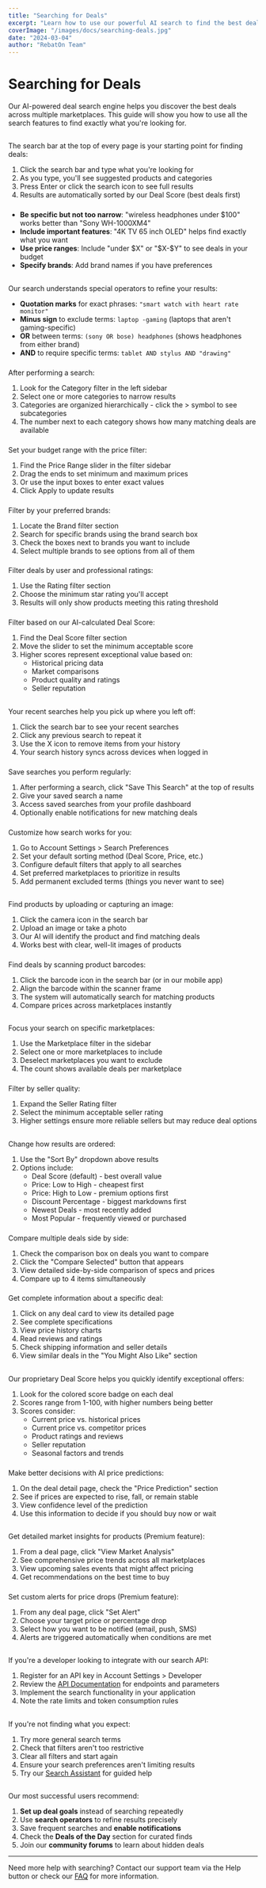 ```yaml
---
title: "Searching for Deals"
excerpt: "Learn how to use our powerful AI search to find the best deals across multiple marketplaces"
coverImage: "/images/docs/searching-deals.jpg"
date: "2024-03-04"
author: "RebatOn Team"
---
```


# Searching for Deals

Our AI-powered deal search engine helps you discover the best deals across multiple marketplaces. This guide will show you how to use all the search features to find exactly what you're looking for.

## 

### 

The search bar at the top of every page is your starting point for finding deals:

1. Click the search bar and type what you're looking for
2. As you type, you'll see suggested products and categories
3. Press Enter or click the search icon to see full results
4. Results are automatically sorted by our Deal Score (best deals first)

### 

- **Be specific but not too narrow**: "wireless headphones under $100" works better than "Sony WH-1000XM4"
- **Include important features**: "4K TV 65 inch OLED" helps find exactly what you want
- **Use price ranges**: Include "under $X" or "$X-$Y" to see deals in your budget
- **Specify brands**: Add brand names if you have preferences

## 

### 

Our search understands special operators to refine your results:

- **Quotation marks** for exact phrases: `"smart watch with heart rate monitor"`
- **Minus sign** to exclude terms: `laptop -gaming` (laptops that aren't gaming-specific)
- **OR** between terms: `(sony OR bose) headphones` (shows headphones from either brand)
- **AND** to require specific terms: `tablet AND stylus AND "drawing"`

### 

After performing a search:

1. Look for the Category filter in the left sidebar
2. Select one or more categories to narrow results
3. Categories are organized hierarchically - click the > symbol to see subcategories
4. The number next to each category shows how many matching deals are available

### 

Set your budget range with the price filter:

1. Find the Price Range slider in the filter sidebar
2. Drag the ends to set minimum and maximum prices
3. Or use the input boxes to enter exact values
4. Click Apply to update results

### 

Filter by your preferred brands:

1. Locate the Brand filter section
2. Search for specific brands using the brand search box
3. Check the boxes next to brands you want to include
4. Select multiple brands to see options from all of them

### 

Filter deals by user and professional ratings:

1. Use the Rating filter section
2. Choose the minimum star rating you'll accept
3. Results will only show products meeting this rating threshold

### 

Filter based on our AI-calculated Deal Score:

1. Find the Deal Score filter section
2. Move the slider to set the minimum acceptable score
3. Higher scores represent exceptional value based on:
   - Historical pricing data
   - Market comparisons
   - Product quality and ratings
   - Seller reputation

## 

### 

Your recent searches help you pick up where you left off:

1. Click the search bar to see your recent searches
2. Click any previous search to repeat it
3. Use the X icon to remove items from your history
4. Your search history syncs across devices when logged in

### 

Save searches you perform regularly:

1. After performing a search, click "Save This Search" at the top of results
2. Give your saved search a name
3. Access saved searches from your profile dashboard
4. Optionally enable notifications for new matching deals

### 

Customize how search works for you:

1. Go to Account Settings > Search Preferences
2. Set your default sorting method (Deal Score, Price, etc.)
3. Configure default filters that apply to all searches
4. Set preferred marketplaces to prioritize in results
5. Add permanent excluded terms (things you never want to see)

## 

### 

Find products by uploading or capturing an image:

1. Click the camera icon in the search bar
2. Upload an image or take a photo
3. Our AI will identify the product and find matching deals
4. Works best with clear, well-lit images of products

### 

Find deals by scanning product barcodes:

1. Click the barcode icon in the search bar (or in our mobile app)
2. Align the barcode within the scanner frame
3. The system will automatically search for matching products
4. Compare prices across marketplaces instantly

## 

### 

Focus your search on specific marketplaces:

1. Use the Marketplace filter in the sidebar
2. Select one or more marketplaces to include
3. Deselect marketplaces you want to exclude
4. The count shows available deals per marketplace

### 

Filter by seller quality:

1. Expand the Seller Rating filter
2. Select the minimum acceptable seller rating
3. Higher settings ensure more reliable sellers but may reduce deal options

## 

### 

Change how results are ordered:

1. Use the "Sort By" dropdown above results
2. Options include:
   - Deal Score (default) - best overall value
   - Price: Low to High - cheapest first
   - Price: High to Low - premium options first
   - Discount Percentage - biggest markdowns first
   - Newest Deals - most recently added
   - Most Popular - frequently viewed or purchased

### 

Compare multiple deals side by side:

1. Check the comparison box on deals you want to compare
2. Click the "Compare Selected" button that appears
3. View detailed side-by-side comparison of specs and prices
4. Compare up to 4 items simultaneously

### 

Get complete information about a specific deal:

1. Click on any deal card to view its detailed page
2. See complete specifications
3. View price history charts
4. Read reviews and ratings
5. Check shipping information and seller details
6. View similar deals in the "You Might Also Like" section

## 

### 

Our proprietary Deal Score helps you quickly identify exceptional offers:

1. Look for the colored score badge on each deal
2. Scores range from 1-100, with higher numbers being better
3. Scores consider:
   - Current price vs. historical prices
   - Current price vs. competitor prices
   - Product ratings and reviews
   - Seller reputation
   - Seasonal factors and trends

### 

Make better decisions with AI price predictions:

1. On the deal detail page, check the "Price Prediction" section
2. See if prices are expected to rise, fall, or remain stable
3. View confidence level of the prediction
4. Use this information to decide if you should buy now or wait

## 

### 

Get detailed market insights for products (Premium feature):

1. From a deal page, click "View Market Analysis"
2. See comprehensive price trends across all marketplaces
3. View upcoming sales events that might affect pricing
4. Get recommendations on the best time to buy

### 

Set custom alerts for price drops (Premium feature):

1. From any deal page, click "Set Alert"
2. Choose your target price or percentage drop
3. Select how you want to be notified (email, push, SMS)
4. Alerts are triggered automatically when conditions are met

## 

If you're a developer looking to integrate with our search API:

1. Register for an API key in Account Settings > Developer
2. Review the [API Documentation]((/how-to-use/faq)) for endpoints and parameters
3. Implement the search functionality in your application
4. Note the rate limits and token consumption rules

## 

If you're not finding what you expect:

1. Try more general search terms
2. Check that filters aren't too restrictive
3. Clear all filters and start again
4. Ensure your search preferences aren't limiting results
5. Try our [Search Assistant](#) for guided help

## 

Our most successful users recommend:

1. **Set up deal goals** instead of searching repeatedly
2. Use **search operators** to refine results precisely
3. Save frequent searches and **enable notifications**
4. Check the **Deals of the Day** section for curated finds
5. Join our **community forums** to learn about hidden deals

---

Need more help with searching? Contact our support team via the Help button or check our [FAQ](/how-to-use/faq) for more information. 





